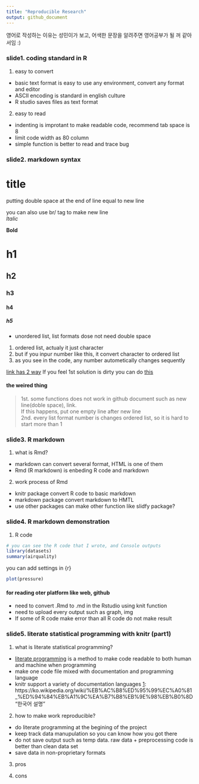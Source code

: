 ```yaml
---
title: "Reproducible Research"
output: github_document
---
```


영어로 작성하는 이유는 성민이가 보고, 어색한 문장을 알려주면 영어공부가 될 꺼 같아서임 :)

### slide1. coding standard in R

1. easy to convert
- basic text format is easy to use any environment, convert any format and editor
- ASCII encoding is standard in english culture
- R studio saves files as text format

2. easy to read
- indenting is improtant to make readable code, recommend tab space is 8
- limit code width as 80 column
- simple function is better to read and trace bug


### slide2. markdown syntax

title
======================

putting double space at the end of line equal to new line  

you can also use br/ tag to make new line<br/>
*ltalic*  

**Bold**  

# h1  
## h2  
### h3  
#### h4  
##### h5  

- unordered list, list formats dose not need double space
1. ordered list, actualy it just character
3. but if you inpur number like this, it convert character to ordered list
2. as you see in the code, any number autometically changes sequently

[link has 2 way](https://www.coursera.org/learn/reproducible-research/lecture/7TTqT/markdown/)
If you feel 1st solution is dirty you can do [this][1]  

[1]: https://www.coursera.org/learn/reproducible-research/lecture/7TTqT/markdown "this"  

#### the weired thing  

> 1st. some functions does not work in github document such as new line(doble space), link.<br/>
> If this happens, put one empty line after new line<br/>
> 2nd. every list format number is changes ordered list, so it is hard to start more than 1


### slide3. R markdown
1. what is Rmd?
- markdown can convert several format, HTML is one of them
- Rmd (R markdown) is enbeding R code and markdown

2. work process of Rmd
- knitr package convert R code to basic markdown
- markdown package convert markdown to HMTL
- use other packages can make other function like slidfy package?


### slide4. R markdown demonstration
1. R code
```r
# you can see the R code that I wrote, and Console outputs
library(datasets)
summary(airquality)
```

you can add settings in {r}

```r
plot(pressure)
```

#### for reading oter platform like web, github
- need to convert .Rmd to .md in the Rstudio using knit function
- need to upload every output such as graph, img
- If some of R code make error than all R code do not make result


### slide5. literate statistical programming with knitr (part1)

1. what is literate statistical programming?
- [literate programming][1] is a method to make code readable to both human and machine when programming
- make one code file mixed with documentation and programming language
- knitr support a variety of documentation languages
[1]: https://ko.wikipedia.org/wiki/%EB%AC%B8%ED%95%99%EC%A0%81_%ED%94%84%EB%A1%9C%EA%B7%B8%EB%9E%98%EB%B0%8D "한국어 설명"

2. how to make work reproducible?
- do literate programming at the begining of the project
- keep track data manupulation so you can know how you got there
- do not save output such as temp data. raw data + preprocessing code is better than clean data set
- save data in non-proprietary formats

3. pros

4. cons
